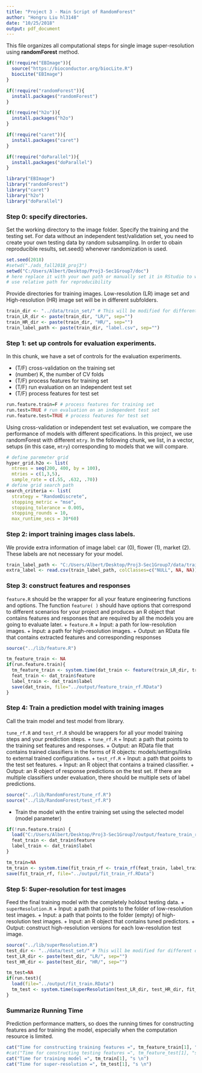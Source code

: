 ---
title: "Project 3 - Main Script of RandomForest"
author: "Hongru Liu hl3148"
date: "10/25/2018"
output: pdf_document
---

This file organizes all computational steps for single image super-resolution using **randomForest** method.

```{r}
if(!require("EBImage")){
  source("https://bioconductor.org/biocLite.R")
  biocLite("EBImage")
}

if(!require("randomForest")){
  install.packages("randomForest")
}

if(!require("h2o")){
  install.packages("h2o")
}

if(!require("caret")){
  install.packages("caret")
}

if(!require("doParallel")){
  install.packages("doParallel")
}

library("EBImage")
library("randomForest")
library("caret")
library("h2o")
library("doParallel")
```


### Step 0: specify directories.

Set the working directory to the image folder. Specify the training and the testing set. For data without an independent test/validation set, you need to create your own testing data by random subsampling. In order to obain reproducible results, set.seed() whenever randomization is used. 

```{r wkdir, eval=FALSE}
set.seed(2018)
#setwd("./ads_fall2018_proj3")
setwd("C:/Users/Albert/Desktop/Proj3-Sec1Group7/doc")
# here replace it with your own path or manually set it in RStudio to where this rmd file is located. 
# use relative path for reproducibility
```

Provide directories for training images. Low-resolution (LR) image set and High-resolution (HR) image set will be in different subfolders. 
```{r}
train_dir <- "../data/train_set/" # This will be modified for different data sets.
train_LR_dir <- paste(train_dir, "LR/", sep="")
train_HR_dir <- paste(train_dir, "HR/", sep="")
train_label_path <- paste(train_dir, "label.csv", sep="") 
```

### Step 1: set up controls for evaluation experiments.

In this chunk, we have a set of controls for the evaluation experiments. 

+ (T/F) cross-validation on the training set
+ (number) K, the number of CV folds
+ (T/F) process features for training set
+ (T/F) run evaluation on an independent test set
+ (T/F) process features for test set

```{r exp_setup}
run.feature.train=F # process features for training set
run.test=TRUE # run evaluation on an independent test set
run.feature.test=TRUE # process features for test set
```

Using cross-validation or independent test set evaluation, we compare the performance of models with different specifications. In this project, we use randomForest with different `mtry`. In the following chunk, we list, in a vector, setups (in this case, `mtry`) corresponding to models that we will compare. 

```{r model_setup}
# define paremeter grid
hyper_grid.h2o <- list(
  ntrees = seq(200, 400, by = 100),
  mtries = c(1,3,5),
  sample_rate = c(.55, .632, .70))
# define grid search path
search_criteria <- list(
  strategy = "RandomDiscrete",
  stopping_metric = "mse",
  stopping_tolerance = 0.005,
  stopping_rounds = 10,
  max_runtime_secs = 30*60)
```

### Step 2: import training images class labels.

We provide extra information of image label: car (0), flower (1), market (2). These labels are not necessary for your model.

```{r train_label}
train_label_path <- "C:/Users/Albert/Desktop/Proj3-Sec1Group7/data/train_set/label.csv"
extra_label <- read.csv(train_label_path, colClasses=c("NULL", NA, NA))
```

### Step 3: construct features and responses

`feature.R` should be the wrapper for all your feature engineering functions and options. The function `feature( )` should have options that correspond to different scenarios for your project and produces an R object that contains features and responses that are required by all the models you are going to evaluate later. 
+ `feature.R`
  + Input: a path for low-resolution images.
  + Input: a path for high-resolution images.
  + Output: an RData file that contains extracted features and corresponding responses

```{r feature}
source("../lib/feature.R")

tm_feature_train <- NA
if(run.feature.train){
  tm_feature_train <- system.time(dat_train <- feature(train_LR_dir, train_HR_dir))
  feat_train <- dat_train$feature
  label_train <- dat_train$label
  save(dat_train, file="../output/feature_train_rf.RData")
}
```


### Step 4: Train a prediction model with training images
Call the train model and test model from library. 

`tune_rf.R` and `test_rf.R` should be wrappers for all your model training steps and your prediction steps. 
+ `tune_rf.R`
  + Input: a path that points to the training set features and responses.
  + Output: an RData file that contains trained classifiers in the forms of R objects: models/settings/links to external trained configurations.
+ `test_rf.R`
  + Input: a path that points to the test set features.
  + Input: an R object that contains a trained classifier.
  + Output: an R object of response predictions on the test set. If there are multiple classifiers under evaluation, there should be multiple sets of label predictions. 
```{r loadlib}
source("../lib/RandomForest/tune_rf.R")
source("../lib/RandomForest/test_rf.R")
```

* Train the model with the entire training set using the selected model (model parameter)
```{r}
if(!run.feature.train) {
  load("C:/Users/Albert/Desktop/Proj3-Sec1Group7/output/feature_train_rf.Rdata")
  feat_train <- dat_train$feature
  label_train <- dat_train$label
}

tm_train=NA
tm_train <- system.time(fit_train_rf <- train_rf(feat_train, label_train, hyper_grid.h2o, search_criteria))
save(fit_train_rf, file="../output/fit_train_rf.RData")
```

### Step 5: Super-resolution for test images
Feed the final training model with the completely holdout testing data. 
+ `superResolution.R`
  + Input: a path that points to the folder of low-resolution test images.
  + Input: a path that points to the folder (empty) of high-resolution test images.
  + Input: an R object that contains tuned predictors.
  + Output: construct high-resolution versions for each low-resolution test image.
```{r superresolution}
source("../lib/superResolution.R")
test_dir <- "../data/test_set/" # This will be modified for different data sets.
test_LR_dir <- paste(test_dir, "LR/", sep="")
test_HR_dir <- paste(test_dir, "HR/", sep="")

tm_test=NA
if(run.test){
  load(file="../output/fit_train.RData")
  tm_test <- system.time(superResolution(test_LR_dir, test_HR_dir, fit_train))
}
```

### Summarize Running Time
Prediction performance matters, so does the running times for constructing features and for training the model, especially when the computation resource is limited. 
```{r running_time}
cat("Time for constructing training features =", tm_feature_train[1], "s \n")
#cat("Time for constructing testing features =", tm_feature_test[1], "s \n")
cat("Time for training model =", tm_train[1], "s \n")
cat("Time for super-resolution =", tm_test[1], "s \n")
```

